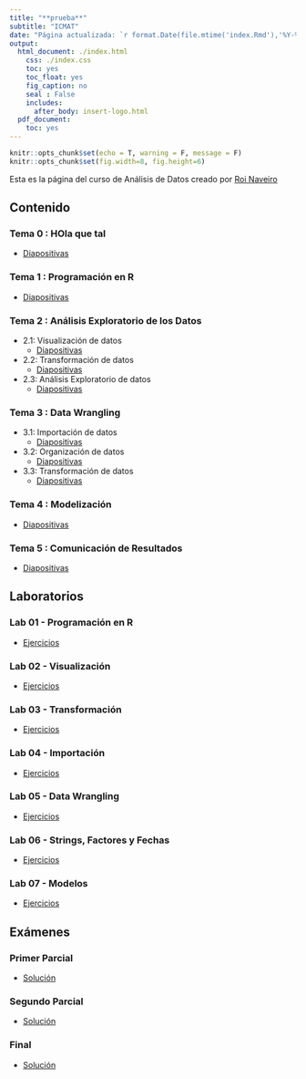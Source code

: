 ```yaml
---
title: "**prueba**"
subtitle: "ICMAT"
date: "Página actualizada: `r format.Date(file.mtime('index.Rmd'),'%Y-%m-%d')`"
output:
  html_document: ./index.html
    css: ./index.css
    toc: yes
    toc_float: yes
    fig_caption: no
    seal : False
    includes:
      after_body: insert-logo.html
  pdf_document:
    toc: yes
---
```



<div class="title-logo"></div>

```r
knitr::opts_chunk$set(echo = T, warning = F, message = F)
knitr::opts_chunk$set(fig.width=8, fig.height=6) 
```


Esta es la página del curso de Análisis de Datos creado por
[Roi Naveiro](http://roinaveiro.github.io)

## **Contenido**

### Tema 0 : HOla que tal
  - [Diapositivas](./tema0/tema0.html)
  
### Tema 1 : Programación en R
  - [Diapositivas](./tema1/tema1.html)
  
### Tema 2 : Análisis Exploratorio de los Datos
- 2.1: Visualización de datos
  - [Diapositivas](./tema2/tema2-1.html)
    
- 2.2: Transformación de datos
  - [Diapositivas](./tema2/tema2-2.html)

- 2.3: Análisis Exploratorio de datos
  - [Diapositivas](./tema2/tema2-3.html)
  
### Tema 3 : Data Wrangling
  - 3.1: Importación de datos
    - [Diapositivas](./tema3/tema3-1.html)
    
  - 3.2: Organización de datos
    - [Diapositivas](./tema3/tema3-2.html)
    
  - 3.3: Transformación de datos
    - [Diapositivas](./tema3/tema3-3.html)
    
### Tema 4 : Modelización
  - [Diapositivas](./tema4/tema4.html)
  
### Tema 5 : Comunicación de Resultados
  - [Diapositivas](./tema5/tema5.html)
  
## **Laboratorios**

### Lab 01 - Programación en R 
  - [Ejercicios](./labs/lab1.html)
    
### Lab 02 - Visualización 
  - [Ejercicios](./labs/lab2.html)
    
### Lab 03 - Transformación
  - [Ejercicios](./labs/lab3.html)
  
### Lab 04 - Importación
  - [Ejercicios](./labs/lab4.html)
  
### Lab 05 - Data Wrangling
  - [Ejercicios](./labs/lab5.html)
  
### Lab 06 - Strings, Factores y Fechas
  - [Ejercicios](./labs/lab6.html)
  
### Lab 07 - Modelos
  - [Ejercicios](./labs/lab7.html)
  
## **Exámenes**

### Primer Parcial
  - [Solución](./exams/exam-01_sol.html)
  
### Segundo Parcial
  - [Solución](./exams/exam-02_sol.html)
  
### Final 
  - [Solución](./exams/sol-exam-final.html)
   
   
   
